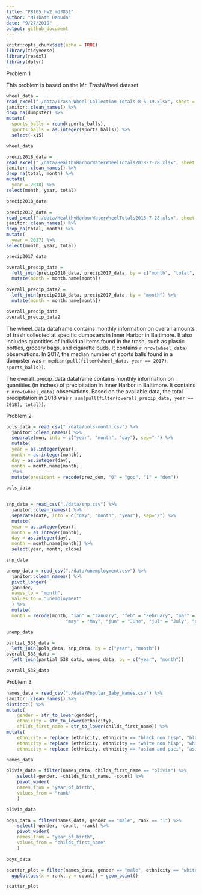 ```yaml
---
title: "P8105_hw2_md3851"
author: "Misbath Daouda"
date: "9/27/2019"
output: github_document
---
```


```r
knitr::opts_chunk$set(echo = TRUE)
library(tidyverse)
library(readxl)
library(dplyr)
```

Problem 1

This problem is based on the Mr. TrashWheel dataset. 
```r
wheel_data =
read_excel("./data/Trash-Wheel-Collection-Totals-8-6-19.xlsx", sheet = 1, skip = 1) %>%
janitor::clean_names() %>%
drop_na(dumpster) %>% 
mutate(
  sports_balls = round(sports_balls),
  sports_balls = as.integer(sports_balls)) %>% 
  select(-x15)

wheel_data
```

```r
precip2018_data =
read_excel("./data/HealthyHarborWaterWheelTotals2018-7-28.xlsx", sheet = "2018 Precipitation", skip = 1) %>%
janitor::clean_names() %>%
drop_na(total, month) %>%
mutate(
  year = 2018) %>%
select(month, year, total)

precip2018_data
```

```r
precip2017_data =
read_excel("./data/HealthyHarborWaterWheelTotals2018-7-28.xlsx", sheet = "2017 Precipitation", skip = 1) %>%
janitor::clean_names() %>% 
drop_na(total, month) %>%
mutate(
  year = 2017) %>%
select(month, year, total)

precip2017_data
```

```r
overall_precip_data = 
  full_join(precip2018_data, precip2017_data, by = c("month", "total", "year")) %>%
  mutate(month = month.name[month])

overall_precip_data2 = 
  left_join(precip2018_data, precip2017_data, by = "month") %>%
  mutate(month = month.name[month])

overall_precip_data
overall_precip_data2
```

The wheel_data dataframe contains monthly information on overall amounts of trash collected at specific dumpsters in Inner Harbor in Baltimore. It also includes quantities of individual items found in the trash, such as plastic bottles, grocery bags, and cigarette buds. It contains `r nrow(wheel_data)` observations. In 2017, the median number of sports balls found in a dumpster was `r median(pull(filter(wheel_data, year == 2017), sports_balls))`. 

The overall_precip_data dataframe contains monthly information on quantities (in inches) of precipitation in Inner Harbor in Baltimore. It contains `r nrow(wheel_data)` observations. Based on the available data, the total precipitation in 2018 was `r sum(pull(filter(overall_precip_data, year == 2018), total))`. 

Problem 2
```r
pols_data = read_csv("./data/pols-month.csv") %>%
  janitor::clean_names() %>%
  separate(mon, into = c("year", "month", "day"), sep="-") %>%
  mutate(
  year = as.integer(year),
  month = as.integer(month),
  day = as.integer(day),
  month = month.name[month]
  )%>%
  mutate(president = recode(prez_dem, "0" = "gop", "1" = "dem"))

pols_data
  
```

```r
snp_data = read_csv("./data/snp.csv") %>%
  janitor::clean_names() %>%
  separate(date, into = c("day", "month", "year"), sep="/") %>%
  mutate(
  year = as.integer(year),
  month = as.integer(month),
  day = as.integer(day),
  month = month.name[month]) %>%
  select(year, month, close)

snp_data
```

```r
unemp_data = read_csv("./data/unemployment.csv") %>%
  janitor::clean_names() %>%
  pivot_longer(
  jan:dec,
  names_to = "month",
  values_to = "unemployment"
  ) %>%
  mutate(
  month = recode(month, "jan" = "January", "feb" = "February", "mar" = "March", "apr" = "April",
                      "may" = "May", "jun" = "June", "jul" = "July", "aug" = "August", "sep" = "September",                          "oct" = "October", "nov" = "November", "dec" = "December"))

unemp_data
```

```r
partial_538_data = 
  left_join(pols_data, snp_data, by = c("year", "month"))
overall_538_data = 
  left_join(partial_538_data, unemp_data, by = c("year", "month")) 

overall_538_data
```

Problem 3
```r
names_data = read_csv("./data/Popular_Baby_Names.csv") %>%
janitor::clean_names() %>%
distinct() %>%
mutate(
    gender = str_to_lower(gender),
    ethnicity = str_to_lower(ethnicity),
    childs_first_name = str_to_lower(childs_first_name)) %>%
mutate(
    ethnicity = replace (ethnicity, ethnicity == "black non hisp", "black non hispanic"),
    ethnicity = replace (ethnicity, ethnicity == "white non hisp", "white non hispanic"),
    ethnicity = replace (ethnicity, ethnicity == "asian and paci", "asian and pacific islander"))

names_data

olivia_data = filter(names_data, childs_first_name == "olivia") %>%
    select(-gender, -childs_first_name, -count) %>%
    pivot_wider(
    names_from = "year_of_birth", 
    values_from = "rank"
    )

olivia_data

boys_data = filter(names_data, gender == "male", rank == "1") %>%
    select(-gender, -count, -rank) %>%
    pivot_wider(
    names_from = "year_of_birth", 
    values_from = "childs_first_name"
    )

boys_data

scatter_plot = filter(names_data, gender == "male", ethnicity == "white non hispanic", year_of_birth == "2016") %>%
  ggplot(aes(x = rank, y = count)) + geom_point()

scatter_plot 

```

